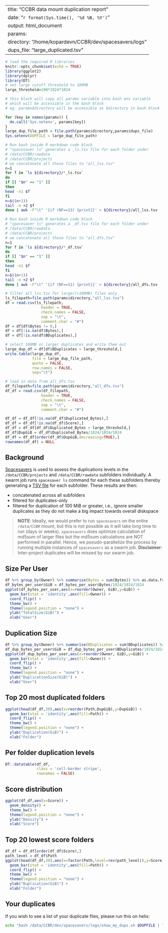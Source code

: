
---
title: "CCBR data mount duplication report"
date: "`r format(Sys.time(), '%d %B, %Y')`"
output: html_document
params:
  directory: "/home/kopardevn/CCBR/dev/spacesavers/logs"
  dups_file: "large_duplicated.tsv"
---

```r
# load the required R libraries
knitr::opts_chunk$set(echo = TRUE)
library(ggplot2)
library(dplyr)
library(DT)
# set large cutoff threshold to 100MB
large_threshold=100*1024*1024
```

```r

# this block will copy all params variable into bash env variable
# which will be accessible in the bash block
# eg. params$directory will be accessible as $directory in bash block

for (key in names(params)) {
  do.call('Sys.setenv', params[key])
}
large_dup_file_path = file.path(params$directory,params$dups_file)
Sys.setenv(DUPFILE = large_dup_file_path)
```

```bash
# Run bash inside R markdown code block
# "spacesaver ls" generates a _ls.tsv file for each folder under
# /data/CCBR/rawdata
# /data/CCBR/projects
# we concatenate all those files to "all_lss.tsv"
n=1
for f in `ls ${directory}/*_ls.tsv`
do
if [[ "$n" == "1" ]]
then
head -n1 $f
fi
n=$((n+1))
tail -n +2 $f
done | awk -F"\t" '{if (NF==13) {print}}' > ${directory}/all_lss.tsv
```


```bash
# Run bash inside R markdown code block
# "spacesaver ls" generates a _df.tsv file for each folder under
# /data/CCBR/rawdata
# /data/CCBR/projects
# we concatenate all those files to "all_dfs.tsv"
n=1
for f in `ls ${directory}/*_df.tsv`
do
if [[ "$n" == "1" ]]
then
head -n1 $f
fi
n=$((n+1))
tail -n +2 $f
done | awk -F"\t" '{if (NF==11) {print}}' > ${directory}/all_dfs.tsv
```

```r
# filter all_lss.tsv for larger(>100MB) files only
ls_filepath=file.path(params$directory,"all_lss.tsv")
df = read.csv(ls_filepath,
                header = TRUE,
                check.names = FALSE,
                sep = "\t",
                comment.char = "#")
df = df[df$Bytes != 0,]
df = df[!is.na(df$Bytes),]
df = df[!is.na(df$BDuplicates),]

# select 100MB or larger duplicates and write them out
large_dup_df = df[df$BDuplicates > large_threshold,]
write.table(large_dup_df,
            file = large_dup_file_path,
            quote = FALSE,
            row.names = FALSE,
            sep="\t")

```

```r
# load in data from all_dfs.tsv
df_filepath=file.path(params$directory,"all_dfs.tsv")
df_df = read.csv(df_filepath,
                header = TRUE,
                check.names = FALSE,
                sep = "\t",
                comment.char = "#")

df_df = df_df[!is.na(df_df$Duplicated_Bytes),]
df_df = df_df[!is.na(df_df$Score),]
df_df = df_df[df_df$Duplicated_Bytes > large_threshold,]
df_df$DupGiB = df_df$Duplicated_Bytes/1024/1024/1024
df_df = df_df[order(df_df$DupGiB,decreasing=TRUE),]
rownames(df_df) = NULL

```

## Background

[Spacesavers](https://github.com/CCBR/spacesavers) is used to assess the duplications levels in the `/data/CCBR/projects` and `/data/CCBR/rawdata` subfolders individually. A swarm job runs `spacesaver ls` command for each these subfolders thereby generating a [TSV file](https://ccbr.github.io/spacesavers/usage/ls/#output) for each subfolder. These results are then:

- concatenated across all subfolders
- filtered for duplicates-only
- filtered for duplication of 100 MiB or greater, i.e., ignore smaller duplicates as they do not make a big impact towards overall diskspace

> **NOTE**: Ideally, we would prefer to run `spacesavers` on the entire `/data/CCBR` mount, but this is not possible as it will take long time to run (days or weeks). `spacesavers` does optimize calculation of md5sum of larger files but the md5sum calculations are NOT performed in parallel. Hence, we _pseudo_-parallelize the process by running multiple instances of `spacesavers` as a swarm job. **Disclaimer**: Inter-project duplicates will be missed by our swarm job.

## Size Per User

```r
df %>% group_by(Owner) %>% summarise(Bytes = sum(Bytes)) %>% as.data.frame -> df_bytes_per_user
df_bytes_per_user$GiB = df_bytes_per_user$Bytes/1024/1024/1024
ggplot(df_bytes_per_user,aes(x=reorder(Owner, GiB),y=GiB)) + 
  geom_bar(stat = 'identity',aes(fill=Owner)) + 
  coord_flip() + 
  theme_bw() + 
  theme(legend.position = "none") + 
  ylab("TotalSize(GiB)") + 
  xlab("User")
```


## Duplication Size

```r
df %>% group_by(Owner) %>% summarise(BDuplicates = sum(BDuplicates)) %>% as.data.frame -> df_dup_bytes_per_user
df_dup_bytes_per_user$GiB = df_dup_bytes_per_user$BDuplicates/1024/1024/1024
ggplot(df_dup_bytes_per_user,aes(x=reorder(Owner, GiB),y=GiB)) + 
  geom_bar(stat = 'identity',aes(fill=Owner)) + 
  coord_flip() + 
  theme_bw() + 
  theme(legend.position = "none") + 
  ylab("DuplicationSize(GiB)") + 
  xlab("User")
```

## Top 20 most duplicated folders

```r
ggplot(head(df_df,20),aes(x=reorder(Path,DupGiB),y=DupGiB)) + 
  geom_bar(stat = 'identity',aes(fill=Path)) + 
  coord_flip() + 
  theme_bw() + 
  theme(legend.position = "none") + 
  ylab("Duplication(GiB)") + 
  xlab("Folder")
```

## Per folder duplication levels

```r
DT::datatable(df_df,
              class = 'cell-border stripe',
              rownames = FALSE)
```

## Score distribution

```r
ggplot(df_df,aes(x=Score)) + 
  geom_density() +
  theme_bw() + 
  theme(legend.position = "none") + 
  ylab("Density") + 
  xlab("Score")

```

## Top 20 lowest score folders

```r
df_df = df_df[order(df_df$Score),]
path_level = df_df$Path
ggplot(head(df_df,20),aes(x=factor(Path,level=rev(path_level)),y=Score)) + 
  geom_bar(stat = 'identity',aes(fill=Path)) + 
  coord_flip() + 
  theme_bw() + 
  theme(legend.position = "none") + 
  ylab("Duplication(GiB)") + 
  xlab("Folder")
```

## Your duplicates

If you wish to see a list of your duplicate files, please run this on helix:
```bash
echo "bash /data/CCBR/dev/spacesavers/logs/show_my_dups.sh $DUPFILE | less"
```

